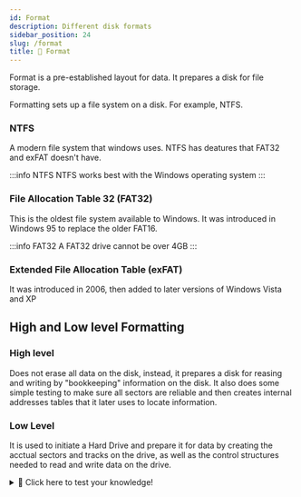 ```yaml
---
id: Format
description: Different disk formats
sidebar_position: 24
slug: /format
title: 💾 Format
---
```



Format is a pre-established layout for data. It prepares a disk for file storage. 

Formatting sets up a file system on a disk. For example, NTFS.

### NTFS
A modern file system that windows uses. NTFS has deatures that FAT32 and exFAT doesn't have.

:::info NTFS
NTFS works best with the Windows operating system
:::

### File Allocation Table 32 (FAT32)
This is the oldest file system available to Windows. It was introduced in Windows 95 to replace the older FAT16. 

:::info FAT32
A FAT32 drive cannot be over 4GB
:::

### Extended File Allocation Table (exFAT)
It was introduced in 2006, then added to later versions of Windows Vista and XP

## High and Low level Formatting

### High level
Does not erase all data on the disk, instead, it prepares a disk for reasing and writing by "bookkeeping" information on the disk. It also does some simple testing to make sure all sectors are reliable and then creates internal addresses tables that it later uses to locate information. 

### Low Level
It is used to initiate a Hard Drive and prepare it for data by creating the acctual sectors and tracks on the drive, as well as the control structures needed to read and write data on the drive. 

<details>
  <summary>🧠 Click here to test your knowledge! </summary>

<iframe src="https://quizlet.com/680596736/match/embed?i=3loczc&x=1jj1" height="500" width="100%"></iframe>

</details>